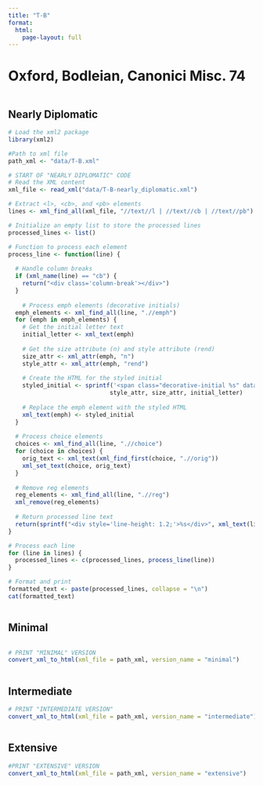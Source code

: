 ```yaml
---
title: "T-B"
format:
  html:
    page-layout: full
---
```


# Oxford, Bodleian, Canonici Misc. 74  {.unlisted}


::: {.column-page-outset layout="[[6,6,6,6]]"}

::: {.column}
## Nearly Diplomatic

```r
# Load the xml2 package
library(xml2)

#Path to xml file
path_xml <- "data/T-B.xml"
```

```r
# START OF "NEARLY DIPLOMATIC" CODE
# Read the XML content
xml_file <- read_xml("data/T-B-nearly_diplomatic.xml")

# Extract <l>, <cb>, and <pb> elements
lines <- xml_find_all(xml_file, "//text//l | //text//cb | //text//pb")

# Initialize an empty list to store the processed lines
processed_lines <- list()

# Function to process each element
process_line <- function(line) {
  
  # Handle column breaks
  if (xml_name(line) == "cb") {
    return("<div class='column-break'></div>")
  }
  
    # Process emph elements (decorative initials)
  emph_elements <- xml_find_all(line, ".//emph")
  for (emph in emph_elements) {
    # Get the initial letter text
    initial_letter <- xml_text(emph)
    
    # Get the size attribute (n) and style attribute (rend)
    size_attr <- xml_attr(emph, "n")
    style_attr <- xml_attr(emph, "rend")
    
    # Create the HTML for the styled initial
    styled_initial <- sprintf('<span class="decorative-initial %s" data-size="%s">%s</span>', 
                             style_attr, size_attr, initial_letter)
    
    # Replace the emph element with the styled HTML
    xml_text(emph) <- styled_initial
  }
  
  # Process choice elements
  choices <- xml_find_all(line, ".//choice")
  for (choice in choices) {
    orig_text <- xml_text(xml_find_first(choice, ".//orig"))
    xml_set_text(choice, orig_text)
  }
  
  # Remove reg elements
  reg_elements <- xml_find_all(line, ".//reg")
  xml_remove(reg_elements)
  
  # Return processed line text
  return(sprintf("<div style='line-height: 1.2;'>%s</div>", xml_text(line)))
}

# Process each line
for (line in lines) {
  processed_lines <- c(processed_lines, process_line(line))
}

# Format and print
formatted_text <- paste(processed_lines, collapse = "\n")
cat(formatted_text)

```
:::

::: {.column}
## Minimal

```r
```


```r


# PRINT "MINIMAL" VERSION
convert_xml_to_html(xml_file = path_xml, version_name = "minimal")

```

:::

::: {.column}
## Intermediate

```r
# PRINT "INTERMEDIATE VERSION"
convert_xml_to_html(xml_file = path_xml, version_name = "intermediate")

```

:::

::: {.column}
## Extensive

```r
#PRINT "EXTENSIVE" VERSION
convert_xml_to_html(xml_file = path_xml, version_name = "extensive")

```

:::

:::
